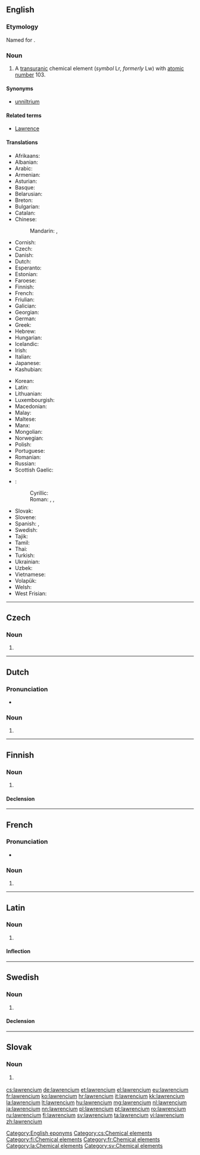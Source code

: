 {{also|Lawrencium}}
==English==

{{elements|Lr|nobelium|No|rutherfordium|Rf}}

===Etymology===
Named for {{w|Ernest Lawrence}}.

===Noun===
{{en-noun|-}}
{{wikipedia}}

# A [[transuranic]] chemical element (''symbol'' Lr, ''formerly'' Lw) with [[atomic number]] 103.

====Synonyms====
* [[unniltrium]]

====Related terms====
* [[w:Ernest Lawrence|Lawrence]]

====Translations====
{{trans-top|chemical element}}
* Afrikaans: {{t|af|lawrencium}}
* Albanian: {{t|sq|lorencium}}
* Arabic: {{t|ar|لورنسيوم|tr=loránsiyum|m}}
* Armenian: {{t|hy|լոուրենսիում|tr=lourensium}}
* Asturian: {{t|ast|laurenciu|m}}
* Basque: {{t|eu|laurentzioa}}
* Belarusian: {{t|be|лаўрэнсiй|tr=laurénsij|m}}
* Breton: {{t|br|laorenciom}}
* Bulgarian: {{t|bg|лавренций|tr=lavréntsij|m}}
* Catalan: {{t|ca|laurenci|m}}
* Chinese:
*: Mandarin: {{t+|cmn|鐒}}, {{t+|cmn|铹|tr=láo}}
* Cornish: {{t|kw|lawrencyum}}
* Czech: {{t+|cs|lawrencium}}
* Danish: {{t|da|lawrencium}}
* Dutch: {{t+|nl|lawrencium|n}}
* Esperanto: {{t|eo|laŭrencio}}
* Estonian: {{t|et|lavrentsium}}
* Faroese: {{t|fo|lawrencium}}
* Finnish: {{t+|fi|lawrencium}}
* French: {{t+|fr|lawrencium|m}}
* Friulian: {{t|fur|laurenzi}}
* Galician: {{t+|gl|laurencio|m}}
* Georgian: {{t|ka|ლაურენსიუმი|tr=laurensiumi}}
* German: {{t+|de|Lawrencium|n}}
* Greek: {{t+|el|λωρένσιο|n|tr=lorénsio}}
* Hebrew: {{t+|he|לורנציום|tr=loréntsiyum}}
* Hungarian: {{t+|hu|laurencium}}
* Icelandic: {{t|is|lárensín}}
* Irish: {{t|ga|láirinciam}}
* Italian: {{t+|it|laurenzio|m}}
* Japanese: {{t+|ja|ローレンシウム|tr=rorenshiumu}}
* Kashubian: {{t|csb|lorens}}
{{trans-mid}}
* Korean: {{t+|ko|로렌슘|tr=rorensyum}}
* Latin: {{t+|la|lawrencium}}
* Lithuanian: {{t|lt|lorensis}}
* Luxembourgish: {{t|lb|Lawrencium}}
* Macedonian: {{t|mk|лоренсиум|tr=lorénsium|m}}
* Malay: {{t|ms|lawrensium}}
* Maltese: {{t|mt|lawrenzjum}}
* Manx: {{t|gv|lawrencium}}
* Mongolian: {{t|mn|лоуренси|tr=lourensi}}
* Norwegian: {{t|no|lawrencium}}
* Polish: {{t+|pl|lorens|m}}
* Portuguese: {{t+|pt|laurêncio|m}}
* Romanian: {{t+|ro|lawrenciu|n}}
* Russian: {{t+|ru|лоуренсий|m|tr=lourénsij}}
* Scottish Gaelic: {{t|gd|làirinciam}}
* {{ttbc|sh}}:
*: Cyrillic: {{t|sh|лавренциjум|m}}
*: Roman: {{t|sh|lavrencijum|m}}, {{t|sh|lawrencij|m}}, {{t|sh|lorensij|m}}
* Slovak: {{t|sk|lawrencium}}
* Slovene: {{t+|sl|lavrencij}}
* Spanish: {{t|es|lawrencio|m}}, {{t+|es|laurencio|m}}
* Swedish: {{t+|sv|lawrencium|n}}
* Tajik: {{t|tg|lourensi'}}
* Tamil: {{t|ta|லோரென்சியம்|tr=lōrenciyam}}
* Thai: {{t|th|ลอร์เรนเซียม|tr=lorēnsiam}}
* Turkish: {{t+|tr|lorentiyum}}
* Ukrainian: {{t|uk|лоуренсiй|tr=lourénsij|m}}
* Uzbek: {{t|uz|лоуренсий|tr=lourensiy|sc=Cyrl}}
* Vietnamese: {{t|vi|lorenxi}}
* Volapük: {{t+|vo|laurensin}}
* Welsh: {{t+|cy|lawrenciwm}}
* West Frisian: {{t|fy|lawrencium}}
{{trans-bottom}}

[[Category:English eponyms]]

----

==Czech==

===Noun===
{{cs-noun|g=n}}

# {{l|en|lawrencium}}

[[Category:cs:Chemical elements]]

----

==Dutch==
{{wikipedia|lang=nl}}
{{elements|Lr|nobelium|No|rutherfordium|Rf|lang=nl}}

===Pronunciation===
* {{audio|Nl-lawrencium.ogg|Audio}}

===Noun===
{{nl-noun|n|-|-}}

# {{l|en|lawrencium}}

----

==Finnish==
{{wikipedia|lang=fi}}

===Noun===
{{fi-noun}}

# {{l|en|lawrencium}}

====Declension====
{{fi-decl-risti|lawrencium|i=0}}

[[Category:fi:Chemical elements]]

----

==French==

===Pronunciation===
* {{IPA|/lɔ.ʁɑ̃.sjɔm/|lang=fr}}

===Noun===
{{fr-noun|m}}

# {{l|en|lawrencium}}

[[Category:fr:Chemical elements]]

----

==Latin==
{{wikipedia|lang=la}}

===Noun===
{{la-noun|lawrencium|lawrencii|lawrenciī|n|second}}

# {{l|en|lawrencium}}

====Inflection====
{{la-decl-2nd-N|lawrenci}}

[[Category:la:Chemical elements]]

----

==Swedish==
{{wikipedia|lang=sv}}

===Noun===
{{sv-noun|n|-}}

# {{l|en|lawrencium}}

====Declension====
{{sv-noun-unc-irreg-n|2=lawrenciumet}}

[[Category:sv:Chemical elements]]

----

==Slovak==
{{elements|Lr|nobelium|No|rutherfordium|Rf|lang=sk}}

===Noun===
{{sk-noun|g=n|gen=lawrencia|decl=mesto}}

# {{l|en|lawrencium}} {{gloss|element}}

[[cs:lawrencium]]
[[de:lawrencium]]
[[et:lawrencium]]
[[el:lawrencium]]
[[eu:lawrencium]]
[[fr:lawrencium]]
[[ko:lawrencium]]
[[hr:lawrencium]]
[[it:lawrencium]]
[[kk:lawrencium]]
[[la:lawrencium]]
[[lt:lawrencium]]
[[hu:lawrencium]]
[[mg:lawrencium]]
[[nl:lawrencium]]
[[ja:lawrencium]]
[[nn:lawrencium]]
[[pl:lawrencium]]
[[pt:lawrencium]]
[[ro:lawrencium]]
[[ru:lawrencium]]
[[fi:lawrencium]]
[[sv:lawrencium]]
[[ta:lawrencium]]
[[vi:lawrencium]]
[[zh:lawrencium]]